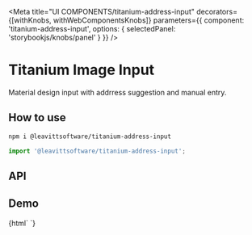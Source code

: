 

<Meta
  title="UI COMPONENTS/titanium-address-input"
  decorators={[withKnobs, withWebComponentsKnobs]}
  parameters={{ component: 'titanium-address-input', options: { selectedPanel: 'storybookjs/knobs/panel' } }}
/>

# Titanium Image Input

Material design input with addrress suggestion and manual entry.

## How to use

```bash
npm i @leavittsoftware/titanium-address-input
```

```js
import '@leavittsoftware/titanium-address-input';
```

## API

<Props of="titanium-address-input" />

## Demo

<Preview withToolbar>
  <Story name="Docs">{html` <titanium-address-input googleMapsApiKey="AIzaSyBO1C4Ek3L3sswvLxCjWIN-xgZayWyhp-k" outlined></titanium-address-input>`}</Story>
</Preview>
